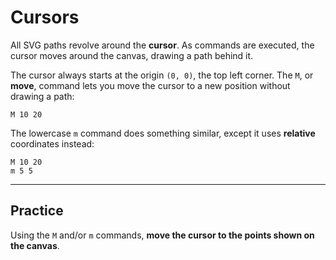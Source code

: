 
# Cursors

<PageSection index={0}>

All SVG paths revolve around the **cursor**. As commands are executed, the cursor moves around the canvas, drawing a path behind it.

</PageSection>

<PageSection index={1}>

The cursor always starts at the origin `(0, 0)`, the top left corner. The `M`, or **move**, command lets you move the cursor to a new position without drawing a path:

```
M 10 20
```

</PageSection>

<PageSection index={2}>

The lowercase `m` command does something similar, except it uses **relative** coordinates instead:

```
M 10 20
m 5 5
```

</PageSection>

<PageSection index={3}>

---

## Practice

Using the `M` and/or `m` commands, **move the cursor to the points shown on the canvas**.

</PageSection>
